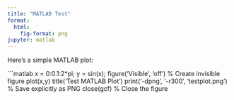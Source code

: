 ```yaml
---
title: "MATLAB Test"
format: 
  html:
    fig-format: png
jupyter: matlab
---
```


Here's a simple MATLAB plot:

```matlab
x = 0:0.1:2*pi;
y = sin(x);
figure('Visible', 'off')  % Create invisible figure
plot(x,y)
title('Test MATLAB Plot')
print('-dpng', '-r300', 'testplot.png')  % Save explicitly as PNG
close(gcf)  % Close the figure

